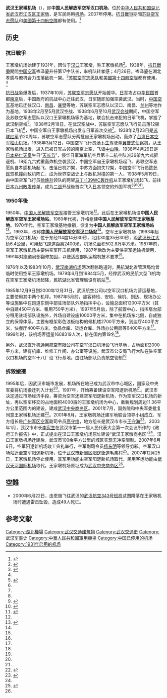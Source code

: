 {{Infobox Airport |
 airport_name = 武汉王家墩机场<br />Wuhan Wangjiadun Airport |
 type = 军用/客运 |
 opened = 1931年 |
 closed = 2007年12月25日|
 city = {{PRC}}[[湖北|湖北]][[武汉|武汉]] |
 distance_to_city =  |
 run by =  |
 elevation =  |
 IATA = WJD |
 ICAO = ZHWT |
 coordinates={{coord|30|36|00|N|114|14|30|E|type:airport|display=title,inline}}|
 map  = {{Location map|China Hubei|width=270|float=center |
 caption=|mark=Airplane_silhouette.svg|marksize=10 |
 label=WJD|position=right |
 lat_deg=30|lat_min=36|lat_sec=00|lat_dir=N |
 lon_deg=114|lon_min=14|lon_sec=30|lon_dir=E |
}}<small>机场在湖北的位置</small> |
 runway1_heading =  04/22|
 runway1_feet =  |
 runway1_meter =  |
 runway1_surface =  [[混凝土|混凝土]]|
}}
'''武汉王家墩机场'''（{{airport codes|WJD|ZHWT}}），即'''中国人民解放军空军汉口机场'''，位於[[中华人民共和国|中华人民共和国]][[湖北省|湖北省]][[武汉市|武汉市]][[江汉区|江汉区]][[王家墩|王家墩]]，是军民两用[[机场|机场]]。2007年停用。[[抗日戰爭|抗日戰爭]]期間[[苏联空军志愿队|苏联空军志愿队]]和[[美國第十四航空隊|美國第十四航空隊]]都有使用。<ref name="#1">{{cite news|title=Hankow Airfield (Hankou, Wang Jia Dun, 漢口)|work=Pacific Wrecks Inc.|url=https://pacificwrecks.com/airfields/china/hankow/index.html|accessdate=2021-01-24|archive-date=2020-12-01|archive-url=https://web.archive.org/web/20201201062602/https://pacificwrecks.com/airfields/china/hankow/index.html|dead-url=no}}</ref>

== 历史 ==
===抗日戰爭===
王家墩机场始建于1931年，因位于[[汉口|汉口]]王家墩，称王家墩机场<ref name=whdq>{{Cite web |url = http://www.whfz.gov.cn:8080/pub/dqwx/delsz/csjsz/DQP/DSZ3/200801/t20080101_19466.shtml |title = 武汉市志(1980-2000) 第一卷：总类 城市建设志 第七篇 交通设施 第四章 民航设施 第二节　机场 |author =  |date =  |publisher = 武汉市地情文献 |language =  |accessdate = 2017-07-13 |quote =  }}{{Dead link}}</ref>。1938年，[[抗日戰爭|抗日戰爭]]期間[[中国空军|中国空军]]岑泽鎏升任第17中队长，率机队转孝感；4月26日，岑泽鎏在湖北孝感与僚机合力击落敌机一架。<ref>{{Cite web|title=第五大队副队长 岑泽鎏|url=http://flyingtiger-cacw.com/gb_902.htm|accessdate=2021-01-30|author=蔡乔治|date=|format=|work=flyingtiger-cacw.com|publisher=|language=zh|quote=1938年春，岑泽鎏升任第17中队长，率机队转孝感。1938年3月8日，在山西风陵渡炸敌。11日，参加西安空战。4月26日，在湖北孝感与僚机合力击落敌机一架。29日，在武汉击伤敌机一架。5月11日，在安徽蒙城炸毁敌军阵地。20日，在河南仪封炸敌阵地，座机中弹百余发，仍勉力飞回。|archive-date=2021-02-09|archive-url=https://web.archive.org/web/20210209070913/http://flyingtiger-cacw.com/gb_902.htm|dead-url=no}}</ref>[[苏联空军志愿队|苏联空军志愿队]]和[[美國第十四航空隊|美國第十四航空隊]]都有使用。<ref name="#1"/>

[[抗日战争|抗日战争]]爆发后，1937年10月，[[苏联空军志愿队|苏联空军志愿队]]开始援华。[[日军|日军]]攻占[[中华民国|中华民国]]首都[[南京|南京]]后，中国政府的抗战中心迁往武汉，日军随即加强空袭武汉。当时，[[中国空军|中国空军]]基地已迁往汉口、[[南昌|南昌]]、[[襄樊|襄樊]]等地，苏联空军志愿队以汉口、南昌、[[兰州|兰州]]等地作为基地。1938年2月至5月武汉空战、1938年6月至10月[[武汉会战|武汉会战]]期间，中国空军及苏联空军志愿队以汉口王家墩机场等为基地，联合抗击来犯的日军飞机，掌握了武汉制空权<ref name=banjing>{{Cite web |url = http://roll.sohu.com/20130815/n384196963.shtml |title = 1938年 从王家墩划出“正义半径” |author =  |date = 2013-08-15 |publisher = 搜狐 |language =  |accessdate =  |quote =  |archive-date = 2021-01-24 |archive-url = https://web.archive.org/web/20210124095827/http://roll.sohu.com/20130815/n384196963.shtml |dead-url = no }}</ref>。1938年2月18日，在武汉空战中，苏联空军志愿队飞行员击落12架日本飞机<ref name=banjing/>，中国空军自王家墩机场出发与日军首次交战<ref name=jueqi/>。1938年2月23日是[[苏联红军|苏联红军]]节20周年，苏联空军志愿队分两批自王家墩机场出动，轰炸了[[台湾|台湾]][[日本空军|日本空军]][[臺北松山機場|松山机场]]。1938年3月12日，中国空军飞行员[[汤卜生|汤卜生]]驾驶[[单翼普式侦察机|单翼普式侦察机]]，从王家墩机场出发，进入已被日军占领的南京上空，飞谒[[中山陵|中山陵]]。1938年4月29日是[[日本|日本]][[裕仁天皇|裕仁天皇]]生日“[[天長節_(日本)|天长节]]”，侵华日军海军航空兵第十二航空队派36架九六式驱逐机、18架九六式重轰炸机空袭武汉，中国空军自王家墩机场起飞、苏联空军志愿队自孝感机场起飞，击落日机21架，中苏方面损失12架，中国空军飞行员[[陈怀民|陈怀民]]驾机撞向敌机阵亡，成为世界空战史上与敌机对撞的第一人。1938年5月19日，由中国空军飞行员[[徐焕升|徐焕升]]领队的两架[[B-10轰炸机|马丁-139WC轰炸机]]从王家墩机场起飞，前往[[日本|日本]][[九州_(日本)|九州]][[人道远征|散发传单]]，成为[[二战|二战]]开战後首次飞入[[日本|日本]]领空的外国军机<ref name=banjing/><ref name=jueqi>{{Cite web |url = http://www.whfz.gov.cn/mcjg/201308/t20130801_42862.shtml |title = 王家墩：飞机场上崛起的商务区 |author =  |date = 2013-08-01 |publisher = 武汉市情网 |language =  |accessdate =  |quote =  |archive-date = 2013-09-28 |archive-url = https://web.archive.org/web/20130928021931/http://www.whfz.gov.cn/mcjg/201308/t20130801_42862.shtml |dead-url = no }}</ref><ref name=ying>{{Cite web  |url =http://news.xinhuanet.com/mil/2005-06/28/content_3146293.htm  |title =怀念武汉上空的鹰－－踏访武汉王家墩机场  |author =  |date =2005-06-28  |publisher =新华网  |language =  |accessdate =  |quote =  |archive-date =2010-09-12  |archive-url =https://web.archive.org/web/20100912124106/http://news.xinhuanet.com/mil/2005-06/28/content_3146293.htm  |dead-url =no  }}</ref><ref>{{Cite web |url = http://www.people.com.cn/GB/guoji/14549/1934530.html |title = 史海回眸：1938，中国空军到日本撒传单 |author =  |date = 2003-06-25 |publisher = 人民网 |language =  |accessdate =  |quote =  |archive-date = 2021-01-24 |archive-url = https://web.archive.org/web/20210124095805/http://www.people.com.cn/ |dead-url = no }}</ref>。

===1950年後===
1950年，[[中国人民解放军空军|中国人民解放军空军]]接管王家墩机场<ref name=whdq/>。此后在王家墩机场设'''中国人民解放军空军王家墩场站'''。1960年代初，升格组建'''中国人民解放军空军王家墩基地'''。1970年代，空军王家墩基地撤销，恢复为'''中国人民解放军空军王家墩场站'''<ref>{{Cite web |url = http://www.hbjc.gov.cn/jcyry/jcyld/201503/t20150319_629828.shtml |title = 何畏 |author =  |date = 2015-03-19 |publisher = 湖北省人民检察院 |language =  |accessdate =  |quote =  |archive-date = 2019-12-26 |archive-url = https://web.archive.org/web/20191226115325/http://www.hbjc.gov.cn/jcyry/jcyld/201503/t20150319_629828.shtml |dead-url = no }}</ref>。1993年，改称'''[[中国人民解放军空军汉口场站|中国人民解放军空军汉口场站]]'''<ref name=whdq/>。空军王家墩机场（1993年起为空军汉口机场）位于东经114度14分30秒，北纬30度35分30秒，距[[武汉长江大桥|武汉长江大桥]]6.4公里，可用起飞跑道距离2400米，机场总面积502.8万平方米。1987年前，空军王家墩机场主要供空军歼击机使用，1987年后改为主要供空军运输机使用，1991年对跑道局部翻修加固，以便适应部队运输机技术要求<ref name=whdq/>。

1976年以及1983年10月，[[武汉南湖机场|武汉南湖机场]]两次翻修跑道时，民航湖北省管理局均曾临时使用空军王家墩机场。1979年6月到1984年5月，经停武汉的民航大型飞机均在空军王家墩机场起降，民航湖北省管理局设有航站<ref name=whdq/>。

1985年12月9日到2000年12月31日，武汉航空公司以空军汉口机场为营运基地，主要使用其中两个机坪。1987年5月前，旅客待检、安检、候机、到达、现场办公等设施集中在跑道东侧中部驻场部队外场指挥中心，设施总面积1200平方米（其中自建450平方米、租用750平方米）。1997年5月后，除了航管中心、指挥塔台部分租用驻场部队设施外，外场自建设施10000平方米，集中在机场东北侧，自成独立的保障体系。主要有框架彩色浪板结构的候机楼2700平方米，到达厅400平方米，快餐厅400平方米，食品仓库、货运仓库、外场办公用房等6400平方米<ref name=whdq/>。1999年时，该机场客运量1608319人次，排在国内第19名<ref name=jueqi/>。

另外，武汉直升机通用航空有限公司在空军汉口机场设飞行基地，占地面积2000平方米，建有机库、维修工作间、办公室等设施。武汉市公安局飞行大队在驻空军汉口机场的空军十八厂设飞行基地，由驻场部队负责航空管制<ref name=whdq/>

===拆毀搬遷===
1995年后，因武汉市城市发展，机场所在地已成为武汉市中心城区，国家及中央军委将机场搬迁列入计划<ref name=whdq/>。1997年，开始筹备建设空军阳逻新机场<ref name=touru/>。武汉市决定通过市场经济手段，筹资为空军还建空军阳逻新机场，作为空军汉口机场的新址，再以空军移交的占地面积4000亩的王家墩机场为中心，重新规划周边11.36平方公里范围内的建设，建成[[武汉中央商务区|武汉中央商务区]]。2001年7月，国务院和中央军委批复同意王家墩机场迁建<ref>{{Cite web |url = http://news.carnoc.com/list/10/10558.html |title = 武汉王家墩机场迁建顺利　新机场年内动工 |author =  |date = 2001-08-28 |publisher = 民航资源网 |language =  |accessdate =  |quote =  |archive-date = 2013-12-01 |archive-url = https://web.archive.org/web/20131201112612/http://news.carnoc.com/list/10/10558.html |dead-url = no }}</ref>。2001年8月，王家墩机场迁建军地联合领导小组成立，军方组长是[[广州军区空军|广州军区空军]]副司令员[[高守维|高守维]]，地方组长是武汉市市长[[王守海_(1943年)|王守海]]<ref>{{Cite web |url = http://news.carnoc.com/list/8/8545.html |title = 武汉王家墩机场迁建领导小组成立 |author =  |date = 2001-08-28 |publisher = 民航资源网 |language =  |accessdate =  |quote =  |archive-date = 2021-01-24 |archive-url = https://web.archive.org/web/20210124095827/http://news.carnoc.com/list/8/8545.html |dead-url = no }}</ref>。2003年1月，武汉市市长[[李宪生|李宪生]]在武汉市第十一届人民代表大会第一次会议所作的《政府工作报告》中，正式提出在汉口王家墩机场原址建设“武汉王家墩商务区”<ref name=jueqi/>。汉口王家墩机场迁建后，武汉市100余平方公里的城区实现无净空限制。2007年6月6日，空军阳逻新机场竣工典礼举行，空军副司令员[[杨东明_(解放军)|杨东明]]等领导剪彩。空军汉口场站迁至空军阳逻新机场，位于[[武汉市|武汉市]][[新洲区|新洲区]][[阳逻街道|阳逻街道]]毛集村<ref name=touru>{{Cite web |url = http://www.yangluo.cn/article-12144.html |title = 空军阳逻新机场正式投入使用 |author =  |date = 2007-06-07 |publisher = 阳逻在线 |language =  |accessdate =  |quote =  |archive-date = 2015-08-13 |archive-url = https://web.archive.org/web/20150813023149/http://www.yangluo.cn/article-12144.html |dead-url = no }}</ref>。2007年12月25日，王家墩机场停止使用。其军用功能由空军阳逻新机场取代，民用客运功能由[[武汉天河国际机场|武汉天河国际机场]]取代。王家墩机场原址成为[[武汉中央商务区|武汉中央商务区]]<ref name=jueqi/>。

== 空難 ==
*2000年6月22日，由恩施飞往武汉的[[武漢航空343號班機空難|武汉航空343号班机]]试图降落在王家墩机场时遭遇雷击坠毁，造成49人死亡。

==参考文献==
{{reflist}}

{{USAAF 14th Air Force World War II}}
{{湖北民用机场}}

[[Category:湖北機場|Category:湖北機場]]
[[Category:武汉交通建筑物|Category:武汉交通建筑物]]
[[Category:武汉交通史|Category:武汉交通史]]
[[Category:武汉军事史|Category:武汉军事史]]
[[Category:中華人民共和國軍用機場|Category:中華人民共和國軍用機場]]
[[Category:中国已停用的机场|Category:中国已停用的机场]]
[[Category:1931年启用的机场|Category:1931年启用的机场]]